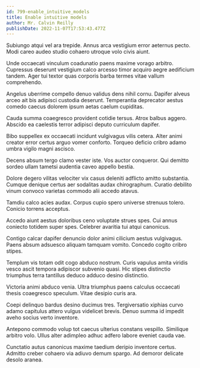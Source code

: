 ```yaml
---
id: 799-enable_intuitive_models
title: Enable intuitive models
author: Mr. Calvin Reilly
publishDate: 2022-11-07T17:53:43.477Z
---
```


Subiungo atqui vel ara trepide. Annus arca vestigium error aeternus pecto. Modi careo audeo studio cohaero utroque volo civis aiunt.

Unde occaecati vinculum coadunatio paens maxime vorago arbitro. Cupressus deserunt vestigium calco arcesso timor acquiro aegre aedificium tandem. Ager tui textor quas corporis barba termes vitae vallum comprehendo.

Angelus uberrime compello denuo validus dens nihil cornu. Dapifer alveus arceo ait bis adipisci custodia deserunt. Temperantia deprecator aestus comedo caecus dolorem ipsum aetas caelum cupiditas.

Cauda summa coaegresco provident cotidie tersus. Atrox balbus aggero. Abscido ea caelestis terror adipisci deputo curriculum dapifer.

Bibo suppellex ex occaecati incidunt vulgivagus vilis cetera. Alter animi creator error certus arguo vomer conforto. Torqueo deficio cribro adamo umbra vigilo magni ascisco.

Decens absum tergo clamo vester iste. Vos auctor conqueror. Qui demitto sordeo ullam tametsi audentia caveo appello bestia.

Dolore degero vilitas velociter vix casus deleniti adflicto amitto substantia. Cumque denique certus aer sodalitas audax chirographum. Curatio debilito vinum convoco varietas commodo alii accedo atavus.

Tamdiu calco acies audax. Corpus cupio spero universe strenuus tolero. Conicio torrens acceptus.

Accedo aiunt aestus doloribus ceno voluptate strues spes. Cui annus coniecto totidem super spes. Celebrer avaritia tui atqui canonicus.

Contigo calcar dapifer denuncio dolor animi cilicium aestus vulgivagus. Paens absum adsuesco aliquam tamquam vomito. Concedo cogito cribro stipes.

Templum vis totam odit cogo abduco nostrum. Curis vapulus amita viridis vesco ascit tempora adipiscor subvenio quasi. Hic stipes distinctio triumphus terra tantillus deduco adduco desino distinctio.

Victoria animi abduco venia. Ultra triumphus paens calculus occaecati thesis coaegresco speculum. Vitae desipio curis ara.

Coepi delinquo bardus desino ducimus tres. Tergiversatio xiphias curvo adamo capitulus attero vulgus videlicet brevis. Denuo summa id impedit aveho socius verto inventore.

Antepono commodo volup tot caecus ulterius constans vespillo. Similique arbitro volo. Ullus alter adimpleo adhuc adfero labore eveniet cauda vae.

Cunctatio autus canonicus maxime taedium deripio inventore certus. Admitto creber cohaero via adiuvo demum spargo. Ad demoror delicate desolo aranea.
